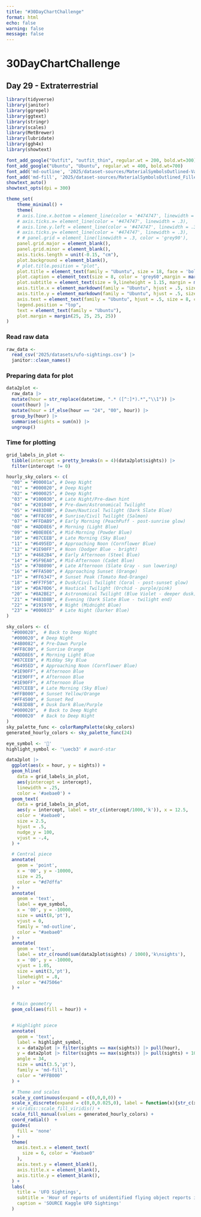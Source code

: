 ```yaml
---
title: "#30DayChartChallenge"
format: html
echo: false
warning: false
message: false
---
```


# 30DayChartChallenge
## Day 29 - Extraterrestrial

```r
library(tidyverse)
library(janitor)
library(ggrepel)
library(ggtext)
library(stringr)
library(scales)
library(MetBrewer)
library(lubridate)
library(ggh4x)
library(showtext)

font_add_google("Outfit", "outfit_thin", regular.wt = 200, bold.wt=300)
font_add_google("Ubuntu", "Ubuntu", regular.wt = 400, bold.wt=700)
font_add('md-outline', '2025/dataset-sources/MaterialSymbolsOutlined-VariableFont_FILL,GRAD,opsz,wght.ttf')
font_add('md-fill', '2025/dataset-sources/MaterialSymbolsOutlined_Filled_28pt-Bold.ttf')
showtext_auto()
showtext_opts(dpi = 300)

theme_set(
    theme_minimal() +
    theme(
    # axis.line.x.bottom = element_line(color = '#474747', linewidth = .3),
    # axis.ticks.x= element_line(color = '#474747', linewidth = .3),
    # axis.line.y.left = element_line(color = '#474747', linewidth = .3),
    # axis.ticks.y= element_line(color = '#474747', linewidth = .3),
    # # panel.grid = element_line(linewidth = .3, color = 'grey90'),
    panel.grid.major = element_blank(),
    panel.grid.minor = element_blank(),
    axis.ticks.length = unit(-0.15, "cm"),
    plot.background = element_blank(),
    # plot.title.position = "plot",
    plot.title = element_text(family = "Ubuntu", size = 18, face = 'bold'),
    plot.caption = element_text(size = 8, color = 'grey60',margin = margin(20,0,0,0)),
    plot.subtitle = element_text(size = 9,lineheight = 1.15, margin = margin(5,0,15,0)),
    axis.title.x = element_markdown(family = "Ubuntu", hjust = .5, size = 8, color = "grey40"),
    axis.title.y = element_markdown(family = "Ubuntu", hjust = .5, size = 8, color = "grey40"),
    axis.text = element_text(family = "Ubuntu", hjust = .5, size = 8, color = "grey40"),
    legend.position = "top",
    text = element_text(family = "Ubuntu"),
    plot.margin = margin(25, 25, 25, 25))
)
```


### Read raw data
```r

raw_data <- 
  read_csv('2025/datasets/ufo-sightings.csv') |>
  janitor::clean_names()

```


### Preparing data for plot
```r
data2plot <- 
  raw_data |> 
  mutate(hour = str_replace(datetime, ".* ([^:]*).*","\\1")) |>
  count(hour) |> 
  mutate(hour = if_else(hour == "24", "00", hour)) |>
  group_by(hour) |>
  summarise(sights = sum(n)) |>
  ungroup()
```

### Time for plotting
```r
grid_labels_in_plot <- 
  tibble(intercept = pretty_breaks(n = 4)(data2plot$sights)) |>
  filter(intercept != 0)

hourly_sky_colors <- c(
  "00" = "#00001a", # Deep Night
  "01" = "#000020", # Deep Night
  "02" = "#000025", # Deep Night
  "03" = "#100030", # Late Night/Pre-dawn hint
  "04" = "#201040", # Pre-dawn/Astronomical Twilight
  "05" = "#483D8B", # Dawn/Nautical Twilight (Dark Slate Blue)
  "06" = "#FF8C69", # Sunrise/Civil Twilight (Salmon)
  "07" = "#FFDAB9", # Early Morning (PeachPuff - post-sunrise glow)
  "08" = "#ADD8E6", # Morning (Light Blue)
  "09" = "#B0E0E6", # Mid-Morning (Powder Blue)
  "10" = "#87CEEB", # Late Morning (Sky Blue)
  "11" = "#6495ED", # Approaching Noon (Cornflower Blue)
  "12" = "#1E90FF", # Noon (Dodger Blue - bright)
  "13" = "#4682B4", # Early Afternoon (Steel Blue)
  "14" = "#5F9EA0", # Mid-Afternoon (Cadet Blue)
  "15" = "#708090", # Late Afternoon (Slate Gray - sun lowering)
  "16" = "#FFA500", # Approaching Sunset (Orange)
  "17" = "#FF6347", # Sunset Peak (Tomato Red-Orange)
  "18" = "#FF7F50", # Dusk/Civil Twilight (Coral - post-sunset glow)
  "19" = "#DA70D6", # Nautical Twilight (Orchid - purple/pink)
  "20" = "#8A2BE2", # Astronomical Twilight (Blue Violet - deeper dusk)
  "21" = "#483D8B", # Evening (Dark Slate Blue - twilight end)
  "22" = "#191970", # Night (Midnight Blue)
  "23" = "#000033"  # Late Night (Darker Blue)
)

sky_colors <- c(
  "#000020",  # Back to Deep Night
  "#000020", # Deep Night
  "#4B0082", # Pre-Dawn Purple
  "#FF8C00", # Sunrise Orange
  "#ADD8E6", # Morning Light Blue
  "#87CEEB", # Midday Sky Blue
  "#6495ED", # Approaching Noon (Cornflower Blue)
  "#1E90FF", # Afternoon Blue
  "#1E90FF", # Afternoon Blue
  "#1E90FF", # Afternoon Blue
  "#87CEEB", # Late Morning (Sky Blue)
  "#FFB000", # Sunset Yellow/Orange
  "#FF4500", # Sunset Red
  "#483D8B", # Dusk Dark Blue/Purple
  "#000020",  # Back to Deep Night
  "#000020"  # Back to Deep Night
)
sky_palette_func <- colorRampPalette(sky_colors)
generated_hourly_colors <- sky_palette_func(24)

eye_symbol <- ''
highlight_symbol <- '\uecb3' # award-star

data2plot |>
  ggplot(aes(x = hour, y = sights)) +
  geom_hline(
    data = grid_labels_in_plot,
    aes(yintercept = intercept),
    linewidth = .25,
    color = '#aebae0') +
  geom_text(
    data = grid_labels_in_plot,
    aes(y = intercept, label = str_c(intercept/1000,'k')), x = 12.5,
    color = '#aebae0',
    size = 2.5,
    hjust = .5,
    nudge_y = 100,
    vjust = -.4,
  ) +

  # Central piece
  annotate(
    geom = 'point',
    x = '00', y = -10000,
    size = 25,
    color = "#d7dffa"
  ) +  
  annotate(
    geom = 'text',
    label = eye_symbol,
    x = '00', y = -10000,
    size = unit(8,'pt'),
    vjust = 0,
    family = 'md-outline',
    color = "#aebae0"
  ) +
  annotate(
    geom = 'text',
    label = str_c(round(sum(data2plot$sights) / 1000),'k\nsights'),
    x = '00', y = -10000,
    vjust = 1.05,
    size = unit(3,'pt'),
    lineheight = .8,
    color = "#47506e"
  ) +


  # Main geometry
  geom_col(aes(fill = hour)) +


  # Highlight piece
  annotate(
    geom = 'text',
    label = highlight_symbol,
    x = data2plot |> filter(sights == max(sights)) |> pull(hour),
    y = data2plot |> filter(sights == max(sights)) |> pull(sights) + 1000,
    angle = 34,
    size = unit(3.5,'pt'),
    family = 'md-fill',
    color = "#FFB000"
  ) +

  # Theme and scales
  scale_y_continuous(expand = c(0,0,0,0)) +
  scale_x_discrete(expand = c(0,0,0.025,0), label = function(x){str_c(x,'h')}) +
  # viridis::scale_fill_viridis() +
  scale_fill_manual(values = generated_hourly_colors) +
  coord_radial()  +
  guides(
    fill = 'none'
  ) +
  theme(
    axis.text.x = element_text(
      size = 6, color = "#aebae0"
    ),
    axis.text.y = element_blank(),
    axis.title.x = element_blank(),
    axis.title.y = element_blank(),
  ) + 
  labs(
    title = 'UFO Sightings',
    subtitle = 'Hour of reports of unidentified flying object reports in the last century.',
    caption = 'SOURCE Kaggle UFO Sightings'
  )
```

